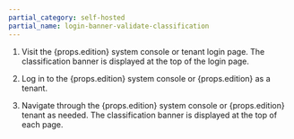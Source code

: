 ```yaml
---
partial_category: self-hosted
partial_name: login-banner-validate-classification
---
```


1. Visit the {props.edition} system console or tenant login page. The classification banner is displayed at the top of the login page.

2. Log in to the {props.edition} system console or {props.edition} as a tenant. 

3. Navigate through the {props.edition} system console or {props.edition} tenant as needed. The classification banner is displayed at the top of each page. 